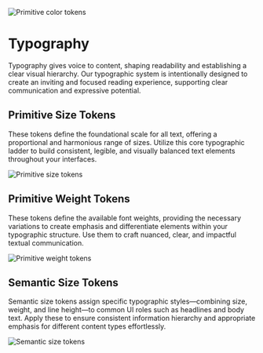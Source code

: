 
<Meta name="Tokens/Typography" />

![Primitive color tokens](/images/tokens/typography.png)

# Typography

Typography gives voice to content, shaping readability and establishing a clear visual hierarchy. Our typographic system is intentionally designed to create an inviting and focused reading experience, supporting clear communication and expressive potential.

## Primitive Size Tokens

These tokens define the foundational scale for all text, offering a proportional and harmonious range of sizes. Utilize this core typographic ladder to build consistent, legible, and visually balanced text elements throughout your interfaces.

![Primitive size tokens](/images/font-primitives-sizes.jpg)

## Primitive Weight Tokens

These tokens define the available font weights, providing the necessary variations to create emphasis and differentiate elements within your typographic structure. Use them to craft nuanced, clear, and impactful textual communication.

![Primitive weight tokens](/images/font-primitives-weights.jpg)

## Semantic Size Tokens

Semantic size tokens assign specific typographic styles—combining size, weight, and line height—to common UI roles such as headlines and body text. Apply these to ensure consistent information hierarchy and appropriate emphasis for different content types effortlessly.

![Semantic size tokens](/images/font-semantics.jpg)
